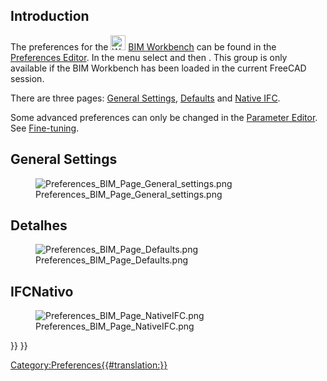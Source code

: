 <languages/>

{{Docnav
|[[BIM_TogglePanels|TogglePanels]]
|[[Native_IFC|Native IFC]]
|[[BIM_Workbench|BIM]]
|IconL=BIM_TogglePanels.svg
|IconR=
|IconC=Workbench_BIM.svg
}}

{{TOCright}}

== Introduction ==

The preferences for the [[Image:Workbench_BIM.svg|24px]] [[BIM_Workbench|BIM Workbench]] can be found in the [[Preferences Editor|Preferences Editor]]. In the menu select {{MenuCommand|Edit → Preferences}} and then {{MenuCommand|[[Image:Workbench_BIM.svg|16px]] BIM}}. This group is only available if the BIM Workbench has been loaded in the current FreeCAD session.

There are three pages: [[#General_Settings|General Settings]], [[#Defaults|Defaults]] and [[#Native_IFC|Native IFC]].

Some advanced preferences can only be changed in the [[Std_DlgParameter|Parameter Editor]]. See [[Fine-tuning#BIM_Workbench|Fine-tuning]].

== General Settings ==

[[Image:Preferences_BIM_Page_General_settings.png]]

<span id="Defaults"></span>
== Detalhes ==

[[Image:Preferences_BIM_Page_Defaults.png]]

<span id="Native_IFC"></span>
<div class="mw-translate-fuzzy">
== IFCNativo ==
</div>

[[Image:Preferences_BIM_Page_NativeIFC.png]]


{{Docnav
|[[BIM_TogglePanels|TogglePanels]]
|[[Native_IFC|Native IFC]]
|[[BIM_Workbench|BIM]]
|IconL=BIM_TogglePanels.svg
|IconR=
|IconC=Workbench_BIM.svg
}}

{{BIM_Tools_navi{{#translation:}}}}
{{Userdocnavi{{#translation:}}}}
[[Category:Preferences{{#translation:}}]]